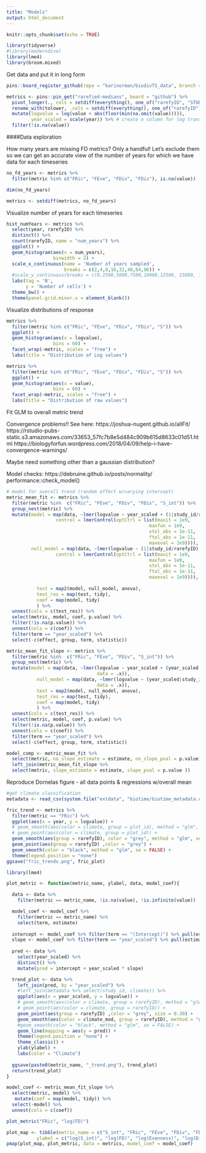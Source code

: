 ```yaml
---
title: "Models"
output: html_document
---
```


```r
knitr::opts_chunk$set(echo = TRUE)
```

```r
library(tidyverse)
#library(moderndive)
library(lme4)
library(broom.mixed)
```

Get data and put it in long form 
```r
pins::board_register_github(repo = "karinorman/biodivTS_data", branch = "master")

metrics <- pins::pin_get("rarefied-medians", board = "github") %>%
  pivot_longer(., cols = setdiff(everything(), one_of("rarefyID", "STUDY_ID", "SamplePool", "SampleN", "num_years", "duration", "startYear", "endYear", "YEAR", "cell", "rarefied", "type", "realm", "climate", "habitat", "biome_map", "taxa", "organisms", "cent_lat", "cent_long", "abundance_type", "BROAD_TYPE", "taxa_mod", "climate_mod")), names_to = "metric", values_to = "value") %>%
  rename_with(tolower, .cols = setdiff(everything(), one_of("rarefyID")))  %>%
  mutate(logvalue = log(value + abs(floor(min(na.omit(value))))),
         year_scaled = scale(year)) %>% # create a column for log transformation that adds the absolute value integer closest to the most negative value to create all positive values
  filter(!is.na(value)) 
```
####Data exploration

How many years are missing FD metrics? Only a handful! Let's exclude them so we can get an accurate view of the number of years for which we have data for each timeseries                                                                                                     
```r
no_fd_years <- metrics %>%
  filter(metric %in% c("FRic", "FEve", "FDiv", "FDis"), is.na(value))

dim(no_fd_years)

metrics <- setdiff(metrics, no_fd_years)
```

Visualize number of years for each timeseries
```r
hist_numYears <- metrics %>%
  select(year, rarefyID) %>% 
  distinct() %>% 
  count(rarefyID, name = "num_years") %>% 
  ggplot() +
  geom_histogram(aes(x = num_years),
                 binwidth = 2) +
  scale_x_continuous(name = 'Number of years sampled',
                     breaks = c(2,4,8,16,32,48,64,96)) +
  #scale_y_continuous(breaks = c(0,2500,5000,7500,10000,12500, 15000, 17500, 20000,22500)) +
  labs(tag = 'B',
       y = 'Number of cells') +
  theme_bw() +
  theme(panel.grid.minor.x = element_blank())
```

Visualize distributions of response
```r
metrics %>%
  filter(metric %in% c("FRic", "FEve", "FDiv", "FDis", "S")) %>%
  ggplot() +
  geom_histogram(aes(x = logvalue),
                 bins = 60) +
  facet_wrap(~metric, scales = "free") +
  labs(title = "Distribution of Log values")

metrics %>%
  filter(metric %in% c("FRic", "FEve", "FDiv", "FDis", "S")) %>%
  ggplot() +
  geom_histogram(aes(x = value),
                 bins = 60) +
  facet_wrap(~metric, scales = "free") +
  labs(title = "Distribution of raw values")
```

Fit GLM to overall metric trend

Convergence problems!! See here:
https://joshua-nugent.github.io/allFit/
https://rstudio-pubs-static.s3.amazonaws.com/33653_57fc7b8e5d484c909b615d8633c01d51.html
https://biologyforfun.wordpress.com/2018/04/09/help-i-have-convergence-warnings/

Maybe need something other than a gaussian distribution?

Model checks:
https://debruine.github.io/posts/normality/
performance::check_model()

```r
# model for overall trend (random effect w/varying intercept)
metric_mean_fit <- metrics %>%
  filter(metric %in%  c("FRic", "FEve", "FDiv", "FDis", "S_int")) %>%
  group_nest(metric) %>%
  mutate(model = map(data, ~lmer(logvalue ~ year_scaled + (1|study_id/rarefyID), data = .x,
                  control = lmerControl(optCtrl = list(maxit = 1e9,
                                                    maxfun = 1e9,
                                                    xtol_abs = 1e-11,
                                                    ftol_abs = 1e-11,
                                                    maxeval = 1e9)))),
         null_model = map(data, ~lmer(logvalue ~ (1|study_id/rarefyID), data = .x,
                  control = lmerControl(optCtrl = list(maxit = 1e9,
                                                    maxfun = 1e9,
                                                    xtol_abs = 1e-11,
                                                    ftol_abs = 1e-11,
                                                    maxeval = 1e9)))),
           
           test = map2(model, null_model, anova),
           test_res = map(test, tidy),
           coef = map(model, tidy)
           ) %>% 
  unnest(cols = c(test_res)) %>%
  select(metric, model, coef, p.value) %>%
  filter(!is.na(p.value)) %>%
  unnest(cols = c(coef)) %>%
  filter(term == "year_scaled") %>%
  select(-c(effect, group, term, statistic))

metric_mean_fit_slope <- metrics %>%
  filter(metric %in%  c("FRic", "FEve", "FDiv", "S_int")) %>%
  group_nest(metric) %>%
  mutate(model = map(data, ~lmer(logvalue ~ year_scaled + (year_scaled|study_id/rarefyID), 
                                 data = .x)),
           null_model = map(data, ~lmer(logvalue ~ (year_scaled|study_id/rarefyID), 
                                 data = .x)),
           test = map2(model, null_model, anova),
           test_res = map(test, tidy),
           coef = map(model, tidy)
           ) %>% 
  unnest(cols = c(test_res)) %>%
  select(metric, model, coef, p.value) %>%
  filter(!is.na(p.value)) %>%
  unnest(cols = c(coef)) %>%
  filter(term == "year_scaled") %>%
  select(-c(effect, group, term, statistic))

model_comp <- metric_mean_fit %>%
  select(metric, no_slope_estimate = estimate, no_slope_pval = p.value) %>%
  left_join(metric_mean_fit_slope %>% 
  select(metric, slope_estimate = estimate, slope_pval = p.value ))
```

Reproduce Dornelas figure - all data points & regressions w/overall mean
```r
#get climate classification
metadata <- read_csv(system.file("extdata", "biotime/biotime_metadata.csv", package = "biodivTS"))

fric_trend <- metrics %>%
  filter(metric == "FRic") %>%
  ggplot(aes(x = year, y = logvalue)) +
  # geom_smooth(aes(color = climate, group = plot_id), method = "glm", se = FALSE) +
  # geom_point(aes(color = climate, group = plot_id)) +
  geom_smooth(aes(group = rarefyID), color = "grey", method = "glm", se = FALSE) +
  geom_point(aes(group = rarefyID) ,color = "grey") +
  geom_smooth(color = "black", method = "glm", se = FALSE) +
  theme(legend.position = "none") 
ggsave("fric_trends.png", fric_plot)
```

```r
library(lme4)

plot_metric <- function(metric_name, ylabel, data, model_coef){

  data <- data %>%
    filter(metric == metric_name, !is.na(value), !is.infinite(value))

  model_coef <- model_coef %>%
    filter(metric == metric_name) %>%
    select(term, estimate)
  
  intercept <- model_coef %>% filter(term == "(Intercept)") %>% pull(estimate)
  slope <- model_coef %>% filter(term == "year_scaled") %>% pull(estimate)
  
  pred <- data %>%
    select(year_scaled) %>%
    distinct() %>%
    mutate(pred = intercept + year_scaled * slope)

  trend_plot <- data %>%
    left_join(pred, by = "year_scaled") %>%
    #left_join(metadata %>% select(study_id, climate)) %>%
    ggplot(aes(x = year_scaled, y = logvalue)) +
    # geom_smooth(aes(color = climate, group = rarefyID), method = "glm", se = FALSE) +
    # geom_point(aes(color = climate, group = rarefyID)) +
    geom_point(aes(group = rarefyID) ,color = "grey", size = 0.30) +
    geom_smooth(aes(color = climate_mod, group = rarefyID), method = "glm", se = FALSE, size = 0.5) +
    #geom_smooth(color = "black", method = "glm", se = FALSE) +
    geom_line(mapping = aes(y = pred)) +
    theme(legend.position = "none") +
    theme_classic() +
    ylab(ylabel) +
    labs(color = "Climate")
  
  ggsave(paste0(metric_name, "_trend.png"), trend_plot)
  return(trend_plot)
}

model_coef <- metric_mean_fit_slope %>%
  select(metric, model) %>%
   mutate(coef = map(model, tidy)) %>% 
  select(-model) %>% 
  unnest(cols = c(coef))

plot_metric("FRic", "log(FD)")

plot_map <- tibble(metric_name = c("S_int", "FRic", "FEve", "FDiv", "FDis"), 
           ylabel = c("log(S_int)", "log(FD)", "log(Evenness)", "log(Divergence)", "log(Dispersion)"))
pmap(plot_map, plot_metric, data = metrics, model_coef = model_coef)
```

```r

```

